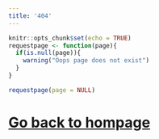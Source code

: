 ```yaml
---
title: '404'
---
```


```r
knitr::opts_chunk$set(echo = TRUE)
requestpage <- function(page){
  if(is.null(page)){
    warning("Oops page does not exist")
  }
}
```


```r
requestpage(page = NULL)
```

<h1 class="text-center"><a href="http://john-coene.com/"><i class="fa fa-arrow-left" aria-hidden="true"></i>  Go back to hompage</a></h1>